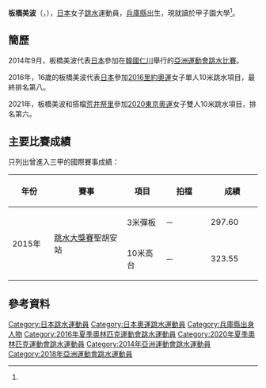 {{noteTA|G1=Aquatics}}
{{Infobox sportsperson
|image       = 
|caption     =
|name        = 板橋 美波
|native_name = {{lang|ja|いたはし みなみ}}
|nickname    =
|birth_date  = {{birth_date_and_age|2000|1|28}}<ref name="仁川">{{cite web|title=仁川アジア競技大会2014 ＞ 日本代表選手団 ＞ 板橋 美波|url=http://www.joc.or.jp/games/asia/2014/japan/diving/itahashiminami.html|publisher=JAPANESE OLYMPIC COMMITTEE|access-date=2015-05-31|archive-date=2019-12-07|archive-url=https://web.archive.org/web/20191207140444/https://www.joc.or.jp/games/asia/2014/japan/diving/itahashiminami.html|dead-url=no}}{{ja}}</ref>
|birth_place = {{JPN}}[[兵庫縣|兵庫縣]][[寶塚市|寶塚市]]<ref name="仁川"/>
|residence   = 
|height      = {{height|m=1.50}}<ref name="仁川"/>
|weight      = {{weight|kg=40}}<ref name="仁川"/>
|retired     =
|country       = {{JPN}}
|sport         = [[跳水|跳水]]
|event         = 3米跳板、10米跳台 
|rank          =
|club          = JSS宝塚
|partner       = 
|former_partner =
|coach         =
|medaltemplates= <!-- see [[Template:MedalRelatedTemplates|Template:MedalRelatedTemplates]] -->
<!--
{{MedalSport | 女子[[跳水|跳水]]}}
{{MedalCountry | {{JPN}}}}
-->
}}
'''板橋美波'''（{{lang|en|'''ITAHASHI Minami'''}}，{{bd|2000年|1月28日}}），[[日本|日本]]女子[[跳水|跳水]]運動員，[[兵庫縣|兵庫縣]]出生，現就讀於甲子園大學<ref name="仁川"/>。

==簡歷==
2014年9月，板橋美波代表[[2014年亞洲運動會日本代表團|日本]]參加在[[韓國|韓國]][[仁川|仁川]]舉行的[[2014年亞洲運動會|亞洲運動會]][[2014年亞洲運動會跳水比賽|跳水比賽]]。

2016年，16歲的板橋美波代表[[日本|日本]]參加[[2016年夏季奧林匹克運動會|2016里約奧運]]女子單人10米跳水項目，最終排名第八。

2021年，板橋美波和搭檔[[荒井祭里|荒井祭里]]參加[[2020年夏季奥林匹克运动会|2020東京奧運]]女子雙人10米跳水項目，排名第六。

==主要比賽成績==
只列出曾進入三甲的國際賽事成績：
{| class=wikitable style="text-align:center; font-size:small;" 
!width="80"|年份
!width="180"|賽事
!width="80"|項目
!width="100"|拍檔
!colspan="2" width="100"|成績
|-
!rowspan="2"|2015年
|rowspan="2"|[[2015年國際泳聯跳水大獎賽|跳水大獎賽]]聖胡安站
|3米彈板
|－
|297.60
|bgcolor="gold"|'''冠軍'''
|-
|10米高台
|－
|323.55
|bgcolor="silver"|亞軍
|}

==參考資料==
{{Reflist}}

{{DEFAULTSORT:ITAHASHI Minami}}
[[Category:日本跳水運動員|Category:日本跳水運動員]]
[[Category:日本奧運跳水運動員|Category:日本奧運跳水運動員]]
[[Category:兵庫縣出身人物|Category:兵庫縣出身人物]]
[[Category:2016年夏季奧林匹克運動會跳水運動員|Category:2016年夏季奧林匹克運動會跳水運動員]]
[[Category:2020年夏季奧林匹克運動會跳水運動員|Category:2020年夏季奧林匹克運動會跳水運動員]]
[[Category:2014年亞洲運動會跳水運動員|Category:2014年亞洲運動會跳水運動員]]
[[Category:2018年亞洲運動會跳水運動員|Category:2018年亞洲運動會跳水運動員]]